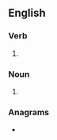 ==English==

===Verb===
{{head|en|verb form}}

# {{present participle of|en|trepan|nocat=1}}

===Noun===
{{en-noun|~}}

# {{alt form|en|trepanning}}

===Anagrams===
* {{anagrams|en|a=aeginnprt|parenting}}